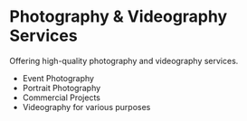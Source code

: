# Photography & Videography Services

Offering high-quality photography and videography services.

*   Event Photography
*   Portrait Photography
*   Commercial Projects
*   Videography for various purposes